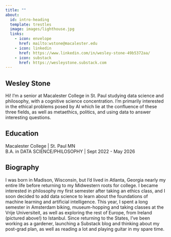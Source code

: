 ```yaml
---
title: ""
about:
  id: intro-heading
  template: trestles
  image: images/lighthouse.jpg
  links:
    - icon: envelope
      href: mailto:wstone@macalester.edu
    - icon: linkedin
      href: https://www.linkedin.com/in/wesley-stone-49b5372aa/ 
    - icon: substack
      href: https://wesleystone.substack.com
---
```


::: {#intro-heading}
## Wesley Stone

Hi! I'm a senior at Macalester College in St. Paul studying data science and philosophy, with a cognitive science concentration. I'm primarily interested in the ethical problems posed by AI which lie at the confluence of these three fields, as well as metaethics, politics, and using data to answer interesting questions.

## Education

Macalester College \| St. Paul MN <br> B.A. in DATA SCIENCE/PHILOSOPHY \| Sept 2022 - May 2026
:::

## Biography

I was born in Madison, Wisconsin, but I'd lived in Atlanta, Georgia nearly my entire life before returning to my Midwestern roots for college. I became interested in philosophy my first semester after taking an ethics class, and I soon decided to add data science to learn about the foundations of machine learning and artificial intelligence. This year, I spent a long semester in Amsterdam biking, museum-hopping and taking classes at the Vrije Universiteit, as well as exploring the rest of Europe, from Ireland (pictured above!) to Istanbul. Since returning to the States, I've been working as a gardener, launching a Substack blog and thinking about my post-grad plan, as well as reading a lot and playing guitar in my spare time.
